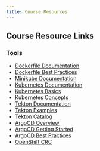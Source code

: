 ```yaml
---
title: Course Resources
---
```


## Course Resource Links

### Tools
- [Dockerfile Documentation](https://kubernetes.io/docs/home/)
- [Dockerfile Best Practices](https://docs.docker.com/develop/develop-images/dockerfile_best-practices/)
- [Minikube Documentation](https://minikube.sigs.k8s.io/docs/)
- [Kubernetes Documentation](https://kubernetes.io/docs/home/)
- [Kubernetes Basics](https://kubernetes.io/docs/tutorials/kubernetes-basics/)
- [Kubernetes Concepts](https://kubernetes.io/docs/concepts/)
- [Tekton Documentation](https://github.com/tektoncd/pipeline/tree/master/docs)
- [Tekton Examples](https://github.com/tektoncd/pipeline/tree/master/examples)
- [Tekton Catalog](https://github.com/tektoncd/catalog)
- [ArgoCD Overview](https://argoproj.github.io/argo-cd/)
- [ArgoCD Getting Started](https://argoproj.github.io/argo-cd/getting_started/)
- [ArgoCD Best Practices](https://argoproj.github.io/argo-cd/user-guide/best_practices/)
- [OpenShift CRC](https://code-ready.github.io/crc/)




